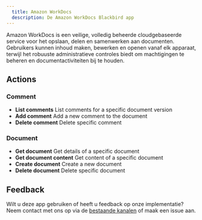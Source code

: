 ```yaml
---
  title: Amazon WorkDocs
  description: De Amazon WorkDocs Blackbird app
---
```


<LinkCard title="Bekijk op Github" target="_blank" href="https://github.com/bb-io/AmazonWorkDocs" icon="github" />

Amazon WorkDocs is een veilige, volledig beheerde cloudgebaseerde service voor het opslaan, delen en samenwerken aan documenten. Gebruikers kunnen inhoud maken, bewerken en openen vanaf elk apparaat, terwijl het robuuste administratieve controles biedt om machtigingen te beheren en documentactiviteiten bij te houden.

## Actions

### Comment
- **List comments** List comments for a specific document version
- **Add comment** Add a new comment to the document
- **Delete comment** Delete specific comment

### Document
- **Get document** Get details of a specific document
- **Get document content** Get content of a specific document
- **Create document** Create a new document
- **Delete document** Delete specific document

## Feedback

Wilt u deze app gebruiken of heeft u feedback op onze implementatie? Neem contact met ons op via de [bestaande kanalen](https://www.blackbird.io/) of maak een issue aan.